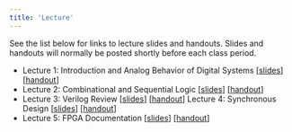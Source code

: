 ```yaml
---
title: 'Lecture'
---
```


See the list below for links to lecture slides and handouts. Slides and handouts will normally be posted shortly before each class period.

* Lecture 1: Introduction and Analog Behavior of Digital Systems [[slides](./slides/lecture-01-slides.pdf)] [[handout](./slides/lecture-01-handout.pdf)]
* Lecture 2: Combinational and Sequential Logic [[slides](./slides/lecture-02-slides.pdf)] [[handout](./slides/lecture-02-handout.pdf)]
* Lecture 3: Verilog Review [[slides](./slides/lecture-03-slides.pdf)] [[handout](./slides/lecture-03-handout.pdf)]
Lecture 4: Synchronous Design [[slides](./slides/lecture-04-slides.pdf)] [[handout](./slides/lecture-04-handout.pdf)]
* Lecture 5: FPGA Documentation [[slides](./slides/lecture-05-slides.pdf)] [[handout](./slides/lecture-05-handout.pdf)]
<!-- * Lecture 6: Introduction to the STM32 L432KC MCU [[slides](./slides/lecture-06-slides.pdf)] [[handout](./slides/lecture-06-handout.pdf)]
* Lecture 7: ARM Assembly Programming [[slides](./slides/lecture-07-slides.pdf)] [[handout](./slides/lecture-07-handout.pdf)]
* Lecture 8: C Programming [[slides](./slides/lecture-08-slides.pdf)] [[handout](./slides/lecture-08-handout.pdf)]
* Lecture 9: Clock Configuration [[slides](./slides/lecture-09-slides.pdf)] [[handout](./slides/lecture-09-handout.pdf)]
* Lecture 10: Timers [[slides](./slides/lecture-10-slides.pdf)] [[handout](./slides/lecture-10-handout.pdf)]
* Lecture 11: Serial Interfaces and SPI [[slides](./slides/lecture-11-slides.pdf)] [[handout](./slides/lecture-11-handout.pdf)]
* Lecture 12: UART and the Internet of Things [[slides](./slides/lecture-12-slides.pdf)] [[handout](./slides/lecture-12-handout.pdf)]
* Lecture 13: Introduction to AES: Galois Fields [[slides](./slides/lecture-13-slides.pdf)] [[handout](./slides/lecture-13-handout.pdf)]
* Lecture 14: The Advanced Encryption Standard (AES) [[slides](./slides/lecture-14-slides.pdf)] [[handout](./slides/lecture-14-handout.pdf)]
* Lecture 15: Final Project Kickoff
* Lecture 16: Graphics and Displays
* Lecture 17: Motors and Speakers
* Lecture 18: Interrupts [[slides](./slides/lecture-18-slides.pdf)] [[handout](./slides/lecture-18-handout.pdf)]
* Lecture 19: Interrupts Activity [[slides](./slides/lecture-19-slides.pdf)] [[handout](./slides/lecture-19-handout.pdf)]
* Lecture 20: The Fast Fourier Transform [[slides](./slides/lecture-20-slides.pdf)] [[handout](./slides/lecture-20-handout.pdf)]
* Lecture 21: Direct Memory Access [[slides](./slides/lecture-21-slides.pdf)] [[handout](./slides/lecture-21-handout.pdf)]
* Lecture 22: Introduction to Real Time Operating Systems [[slides](./slides/lecture-22-slides.pdf)] [[handout](./slides/lecture-22-handout.pdf)] -->
